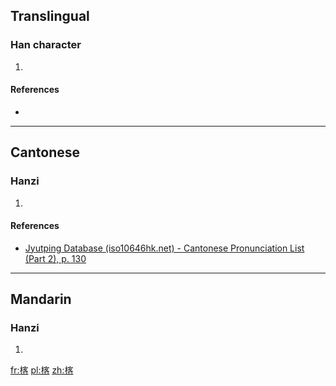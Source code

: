 ==Translingual==

===Han character===
{{Han char|rn=75|rad=木|as=09|sn=13|four=43964|canj=DJHR|ids=⿰木客}}

# {{defn|Han|sort=木09}}

====References====
* {{Han ref|kx=0538.100|dkj=15092|hdz=21256.030|uh=6941|ud=26945|bh=DDE7|bd=56807}}

----

==Cantonese==

===Hanzi===
{{yue-hanzi|jyut=[[haak6]]|y=haak6}}

# {{defn|lang=yue|sort=木09}}

====References====
*[http://www.iso10646hk.net/jp/document/download.jsp Jyutping Database (iso10646hk.net) - Cantonese Pronunciation List (Part 2), p. 130]

----

==Mandarin==

===Hanzi===
{{cmn-hanzi|pin=[[hé]] ([[he2]])|wg=ho<sup>2</sup>}}

# {{defn|lang=cmn|sort=木09}}

[[fr:楁]]
[[pl:楁]]
[[zh:楁]]